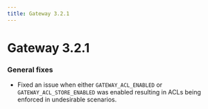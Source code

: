 ```yaml
---
title: Gateway 3.2.1
---
```

# Gateway 3.2.1

### General fixes 

- Fixed an issue when either `GATEWAY_ACL_ENABLED` or `GATEWAY_ACL_STORE_ENABLED` was enabled resulting in ACLs being enforced in undesirable scenarios.